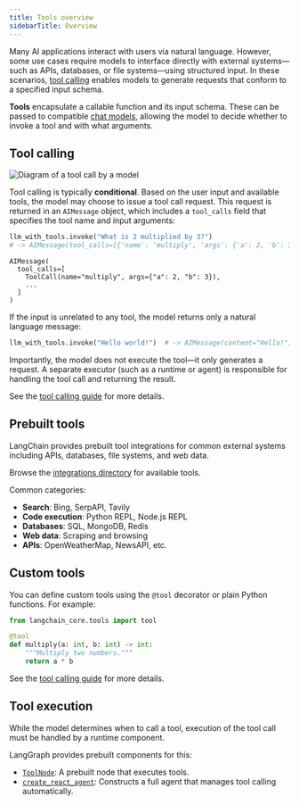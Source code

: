 ```yaml
---
title: Tools overview
sidebarTitle: Overview
---
```





Many AI applications interact with users via natural language. However, some use cases require models to interface directly with external systems—such as APIs, databases, or file systems—using structured input. In these scenarios, [tool calling](/oss/python/call-tools) enables models to generate requests that conform to a specified input schema.

**Tools** encapsulate a callable function and its input schema. These can be passed to compatible [chat models](https://python.langchain.com/docs/concepts/chat_models), allowing the model to decide whether to invoke a tool and with what arguments.




## Tool calling

![Diagram of a tool call by a model](/oss/images/tool_call.png)


Tool calling is typically **conditional**. Based on the user input and available tools, the model may choose to issue a tool call request. This request is returned in an `AIMessage` object, which includes a `tool_calls` field that specifies the tool name and input arguments:

```python
llm_with_tools.invoke("What is 2 multiplied by 3?")
# -> AIMessage(tool_calls=[{'name': 'multiply', 'args': {'a': 2, 'b': 3}, ...}])
```

```
AIMessage(
  tool_calls=[
    ToolCall(name="multiply", args={"a": 2, "b": 3}),
    ...
  ]
)
```




If the input is unrelated to any tool, the model returns only a natural language message:

```python
llm_with_tools.invoke("Hello world!")  # -> AIMessage(content="Hello!")
```




Importantly, the model does not execute the tool—it only generates a request. A separate executor (such as a runtime or agent) is responsible for handling the tool call and returning the result.

See the [tool calling guide](/oss/python/call-tools) for more details.

## Prebuilt tools

LangChain provides prebuilt tool integrations for common external systems including APIs, databases, file systems, and web data.

Browse the [integrations directory](https://python.langchain.com/docs/integrations/tools/) for available tools.




Common categories:

* **Search**: Bing, SerpAPI, Tavily
* **Code execution**: Python REPL, Node.js REPL
* **Databases**: SQL, MongoDB, Redis
* **Web data**: Scraping and browsing
* **APIs**: OpenWeatherMap, NewsAPI, etc.

## Custom tools

You can define custom tools using the `@tool` decorator or plain Python functions. For example:

```python
from langchain_core.tools import tool

@tool
def multiply(a: int, b: int) -> int:
    """Multiply two numbers."""
    return a * b
```




See the [tool calling guide](/oss/python/call-tools) for more details.

## Tool execution

While the model determines when to call a tool, execution of the tool call must be handled by a runtime component.

LangGraph provides prebuilt components for this:

* [`ToolNode`](https://langchain-ai.github.io/langgraph/reference/agents/#langgraph.prebuilt.tool_node.ToolNode): A prebuilt node that executes tools.
* [`create_react_agent`](https://langchain-ai.github.io/langgraph/reference/prebuilt/#langgraph.prebuilt.chat_agent_executor.create_react_agent): Constructs a full agent that manages tool calling automatically.



